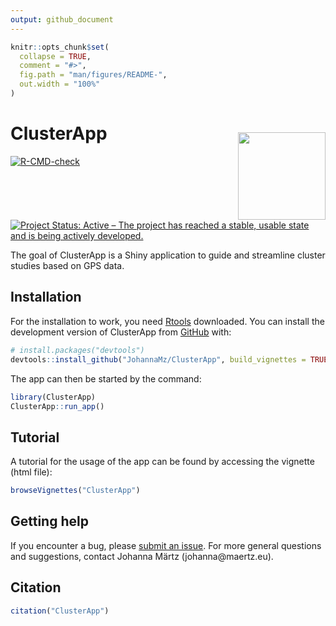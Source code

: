 ```yaml
---
output: github_document
---
```


<!-- README.md is generated from README.Rmd. Please edit that file -->


```r
knitr::opts_chunk$set(
  collapse = TRUE,
  comment = "#>",
  fig.path = "man/figures/README-",
  out.width = "100%"
)
```


# ClusterApp <img style="padding: 15px 0px 0px 0px;"  src='inst/app/www/favicon_withtext.png' align="right" height="140"/>


<!-- badges: start -->
[![R-CMD-check](https://github.com/JohannaMz/ClusterApp/actions/workflows/R-CMD-check.yaml/badge.svg)](https://github.com/JohannaMz/ClusterApp/actions/workflows/R-CMD-check.yaml)
[![Project Status: Active – The project has reached a stable, usable state and is being actively developed.](https://www.repostatus.org/badges/latest/active.svg)](https://www.repostatus.org/#active)
<!-- ![pkgcheck](https://github.com/JohannaMz/ClusterApp/workflows/pkgcheck/badge.svg)](https://github.com/JohannaMz/ClusterApp/actions?query=workflow%3Apkgcheck) -->
<!-- badges: end -->

The goal of ClusterApp is a Shiny application to guide and streamline cluster studies based on GPS data.

## Installation

For the installation to work, you need [Rtools](https://cran.r-project.org/bin/windows/Rtools/) downloaded. 
You can install the development version of ClusterApp from [GitHub](https://github.com/) with:

``` r
# install.packages("devtools")
devtools::install_github("JohannaMz/ClusterApp", build_vignettes = TRUE)
```
The app can then be started by the command:

``` r
library(ClusterApp)
ClusterApp::run_app()
```

## Tutorial 

A tutorial for the usage of the app can be found by accessing the vignette (html file):

``` r
browseVignettes("ClusterApp")
```

## Getting help

If you encounter a bug, please [submit an issue](https://github.com/JohannaMz/ClusterApp/issues). For more general questions and suggestions, contact Johanna Märtz (johanna@maertz.eu).

## Citation

```r
citation("ClusterApp")
```
